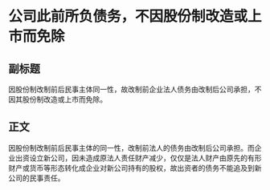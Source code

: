 # 公司此前所负债务，不因股份制改造或上市而免除
## 副标题
因股份制改制前后民事主体同一性，故改制前企业法人债务由改制后公司承担，不因其股份制改造或上市而免除。
## 正文
因股份制改制前后民事主体的同一性，改制前法人的债务由改制后公司承担。而企业出资设立新公司，因未造成原法人责任财产减少，仅仅是法人财产由原先的有形财产或货币等形态转化成企业对新公司持有的股权，故出资者的债务不能追及到新公司的民事责任。
